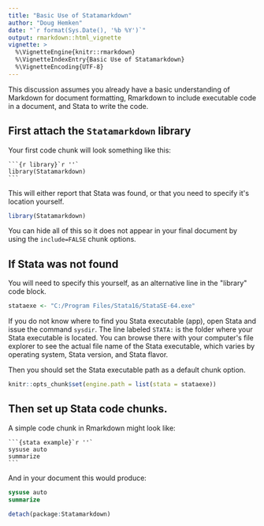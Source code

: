```yaml
---
title: "Basic Use of Statamarkdown"
author: "Doug Hemken"
date: "`r format(Sys.Date(), '%b %Y')`"
output: rmarkdown::html_vignette
vignette: >
  %\VignetteEngine{knitr::rmarkdown}
  %\VignetteIndexEntry{Basic Use of Statamarkdown}
  %\VignetteEncoding{UTF-8}
---
```


This discussion assumes you already have a basic understanding
of Markdown for document formatting, Rmarkdown to include executable
code in a document, and Stata to write the code.

## First attach the `Statamarkdown` library
Your first code chunk will look something like this:

    ```{r library}`r ''`
    library(Statamarkdown)
    ```
    
This will either report that Stata was found, or
that you need to specify it\'s location yourself.
```r
library(Statamarkdown)
```

You can hide all of this so it does not appear in your
final document by using the `include=FALSE`
chunk options.

## If Stata was not found
You will need to specify this yourself, as an alternative line in
the \"library\" code block.
```r
stataexe <- "C:/Program Files/Stata16/StataSE-64.exe"
```

If you do not know where to find you Stata executable (app),
open Stata and issue the command `sysdir`.  The line labeled 
`STATA: ` is the folder where your Stata executable is located. 
You can browse there with your computer\'s file explorer to 
see the actual file name of the Stata executable, which varies
by operating system, Stata version, and Stata flavor.

Then you should set the Stata executable
path as a default chunk option.
```r
knitr::opts_chunk$set(engine.path = list(stata = stataexe))
```
## Then set up Stata code chunks.
A simple code chunk in Rmarkdown might look like:

    ```{stata example}`r ''`
    sysuse auto
    summarize
    ```

And in your document this would produce:
```stata
sysuse auto
summarize
```

```r
detach(package:Statamarkdown)
```
